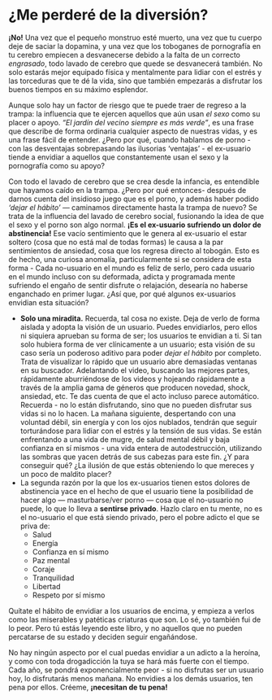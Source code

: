 # ¿Me perderé de la diversión?

**¡No!** Una vez que el pequeño monstruo esté muerto, una vez que tu cuerpo deje de saciar la dopamina, y una vez que los toboganes de pornografía en tu cerebro empiecen a desvanecerse debido a la falta de un correcto _engrasado_, todo lavado de cerebro que quede se desvanecerá también. No solo estarás mejor equipado física y mentalmente para lidiar con el estrés y las torceduras que te dé la vida, sino que también empezarás a disfrutar los buenos tiempos en su máximo esplendor. 

Aunque solo hay un factor de riesgo que te puede traer de regreso a la trampa: la influencia que te ejercen aquellos que aún usan _el sexo_ como su placer o apoyo. _“El jardín del vecino siempre es más verde”_, es una frase que describe de forma ordinaria cualquier aspecto de nuestras vidas, y es una frase fácil de entender. ¿Pero por qué, cuando hablamos de porno - con las desventajas sobrepasando las ilusorias ‘ventajas’ - el ex-usuario tiende a envidiar a aquellos que constantemente usan el sexo y la pornografía como su apoyo?

Con todo el lavado de cerebro que se crea desde la infancia, es entendible que hayamos caído en la trampa. ¿Pero por qué entonces- después de darnos cuenta del insidioso juego que es el porno, y además haber podido _‘dejar el hábito’_ — caminamos directamente hasta la trampa de nuevo? Se trata de la influencia del lavado de cerebro social, fusionando la idea de que el sexo y el porno son algo normal. **¡Es el ex-usuario sufriendo un dolor de abstinencia!** Ese vacío sentimiento que le genera al ex-usuario el estar soltero (cosa que no está mal de todas formas) le causa a la par sentimientos de ansiedad, cosa que los regresa directo al tobogán. Esto es de hecho, una curiosa anomalía, particularmente si se considera de esta forma - Cada no-usuario en el mundo es feliz de serlo, pero cada usuario en el mundo incluso con su deformada, adicta y programada mente sufriendo el engaño de sentir disfrute o relajación, desearía no haberse enganchado en primer lugar. ¿Así que, por qué algunos ex-usuarios envidian esta situación?

* **Solo una miradita.** Recuerda, tal cosa no existe. Deja de verlo de forma aislada y adopta la visión de un usuario. Puedes envidiarlos, pero ellos ni siquiera aprueban su forma de ser; los usuarios te envidian a ti. Si tan solo hubiera forma de ver clínicamente a un usuario; esta visión de su caso sería un poderoso aditivo para poder _dejar el hábito_ por completo. Trata de visualizar lo rápido que un usuario abre demasiadas ventanas en su buscador. Adelantando el video, buscando las mejores partes, rápidamente aburriéndose de los videos y hojeando rápidamente a través de la amplia gama de géneros que producen novedad, shock, ansiedad, etc. Te das cuenta de que el acto incluso parece automático. Recuerda - no lo están disfrutando, sino que no pueden disfrutar sus vidas si no lo hacen. La mañana siguiente, despertando con una voluntad débil, sin energía y con los ojos nublados, tendrán que seguir torturándose para lidiar con el estrés y la tensión de sus vidas. Se están enfrentando a una vida de mugre, de salud mental débil y baja confianza en sí mismos - una vida entera de autodestrucción, utilizando las sombras que yacen detrás de sus cabezas para este fin. ¿Y para conseguir qué? ¿La ilusión de que estás obteniendo lo que mereces y un poco de maldito placer?
* La segunda razón por la que los ex-usuarios tienen estos dolores de abstinencia yace en el hecho de que el usuario tiene la posibilidad de hacer algo — masturbarse/ver porno — cosa que el no-usuario no puede, lo que lo lleva a **sentirse privado**. Hazlo claro en tu mente, no es el no-usuario el que está siendo privado, pero el pobre adicto el que se priva de:
    * Salud
    * Energía
    * Confianza en sí mismo
    * Paz mental
    * Coraje
    * Tranquilidad
    * Libertad
    * Respeto por sí mismo

Quítate el hábito de envidiar a los usuarios de encima, y empieza a verlos como las miserables y patéticas criaturas que son. Lo sé, yo también fui de lo peor.  Pero tú estás leyendo este libro, y no aquellos que no pueden percatarse de su estado y deciden seguir engañándose.

No hay ningún aspecto por el cual puedas envidiar a un adicto a la heroína, y como con toda drogadicción la tuya se hará más fuerte con el tiempo. Cada año, se pondrá exponencialmente peor - si no disfrutas ser un usuario hoy, lo disfrutarás menos mañana. No envidies a los demás usuarios, ten pena por ellos. Créeme, **¡necesitan de tu pena!**
